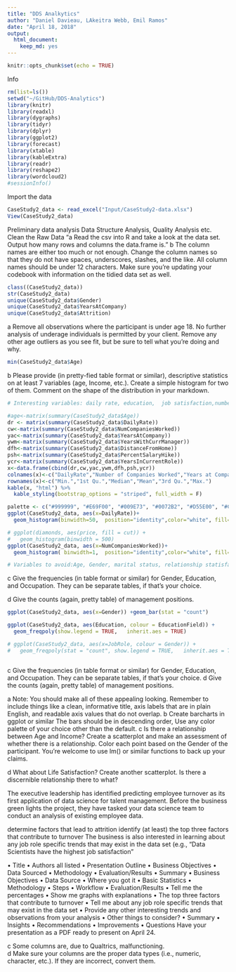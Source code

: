 ```yaml
---
title: "DDS Analkytics"
author: "Daniel Davieau, LAkeitra Webb, Emil Ramos"
date: "April 18, 2018"
output: 
  html_document: 
    keep_md: yes
---
```


```r
knitr::opts_chunk$set(echo = TRUE)
```
Info
```r
rm(list=ls())
setwd("~/GitHub/DDS-Analytics")
library(knitr)
library(readxl)
library(dygraphs)
library(tidyr)
library(dplyr)
library(ggplot2)
library(forecast)
library(xtable)
library(kableExtra)
library(readr)
library(reshape2)
library(wordcloud2)
#sessionInfo()
```
Import the data
```r
CaseStudy2_data <- read_excel("Input/CaseStudy2-data.xlsx")
View(CaseStudy2_data)
```
Preliminary data analysis
Data Structure Analysis, Quality Analysis etc.
Clean the Raw Data
"a	Read the csv into R and take a look at the data set.  Output how many rows and columns the data.frame is."
b	The column names are either too much or not enough.  Change the column names so that they do not have spaces, underscores, slashes, and the like. All column names should be under 12 characters. Make sure you’re updating your codebook with information on the tidied data set as well.

```r
class((CaseStudy2_data))
str(CaseStudy2_data)
unique(CaseStudy2_data$Gender)
unique(CaseStudy2_data$YearsAtCompany)
unique(CaseStudy2_data$Attrition)
```
a	Remove all observations where the participant is under age 18.  No further analysis of underage individuals is permitted by your client.  Remove any other age outliers as you see fit, but be sure to tell what you’re doing and why.
```r
min(CaseStudy2_data$Age)
```
b	Please provide (in pretty-fied table format or similar), descriptive statistics on at least 7 variables (age, Income, etc.).  Create a simple histogram for two of them.  Comment on the shape of the distribution in your markdown.
```r
# Interesting variables: daily rate, education,  job satisfaction,number of companies worked, performance rating,years at company, years with current manager

#age<-matrix(summary(CaseStudy2_data$Age))
dr <- matrix(summary(CaseStudy2_data$DailyRate))
cw<-matrix(summary(CaseStudy2_data$NumCompaniesWorked))
yac<-matrix(summary(CaseStudy2_data$YearsAtCompany))
ywm<-matrix(summary(CaseStudy2_data$YearsWithCurrManager))
dfh<-matrix(summary(CaseStudy2_data$DistanceFromHome))
psh<-matrix(summary(CaseStudy2_data$PercentSalaryHike))
ycr<-matrix(summary(CaseStudy2_data$YearsInCurrentRole))
x<-data.frame(cbind(dr,cw,yac,ywm,dfh,psh,ycr))
colnames(x)<-c("DailyRate","Number of Companies Worked","Years at Company","Years with Manager", "Distance From Home","Percent Salary Hike","Years in Current Role")
rownames(x)<-c("Min.","1st Qu.","Median","Mean","3rd Qu.","Max.")
kable(x, "html") %>%
  kable_styling(bootstrap_options = "striped", full_width = F)

palette <- c("#999999", "#E69F00", "#009E73", "#0072B2", "#D55E00", "#CC79A7")
ggplot(CaseStudy2_data, aes(x=DailyRate))+
  geom_histogram(binwidth=50,  position="identity",color="white", fill="lightblue")

# ggplot(diamonds, aes(price, fill = cut)) +
#   geom_histogram(binwidth = 500)
ggplot(CaseStudy2_data, aes(x=NumCompaniesWorked))+
  geom_histogram( binwidth=1,  position="identity",color="white", fill="lightblue")

# Variables to avoid:Age, Gender, marital status, relationship statisfaction, total working years(Use caution)
```
c	Give the frequencies (in table format or similar) for Gender, Education, and Occupation.  They can be separate tables, if that’s your choice.

d	Give the counts (again, pretty table) of management positions.

```r
ggplot(CaseStudy2_data, aes(x=Gender)) +geom_bar(stat = "count")

ggplot(CaseStudy2_data, aes(Education, colour = EducationField)) +
  geom_freqpoly(show.legend = TRUE,   inherit.aes = TRUE)

# ggplot(CaseStudy2_data, aes(x=JobRole, colour = Gender)) +
#   geom_freqpoly(stat = "count", show.legend = TRUE,   inherit.aes = TRUE)



```




c	Give the frequencies (in table format or similar) for Gender, Education, and Occupation.  They can be separate tables, if that’s your choice.
d	Give the counts (again, pretty table) of management positions.

a	Note: You should make all of these appealing looking.  Remember to include things like a clean, informative title, axis labels that are in plain English, and readable axis values that do not overlap.
b	Create barcharts in ggplot or similar  The bars should be in descending order, Use any color palette of your choice other than the default.
c	Is there a relationship between Age and Income?  Create a scatterplot and make an assessment of whether there is a relationship.  Color each point based on the Gender of the participant.  You’re welcome to use lm() or similar functions to back up your claims.

d	What about Life Satisfaction?  Create another scatterplot.  Is there a discernible relationship there to what?   



The executive leadership has identified predicting employee turnover as its first application of data science for talent management. Before the business green lights the project, they have tasked your data science team to conduct an analysis of existing employee data.

determine factors that lead to attrition
identify (at least) the top three factors that contribute to turnover
The business is also interested in learning about any job role specific trends that may exist in the data set (e.g., “Data Scientists have the highest job satisfaction”

•	Title
•	Authors all listed
•	Presentation Outline
•	Business Objectives
•	Data Sourced
•	Methodology
•	Evaluation/Results
•	Summary
•	Business Objectives
•	Data Source	
•	Where you got it 
•	Basic Statistics 
•	Methodology	
•	Steps 
•	Workflow
•	Evaluation/Results
•	Tell me the percentages
•	Show me graphs with explanations
•	The top three factors that contribute to turnover
•	Tell me about any job role specific trends that may exist in the data set
•	Provide any other interesting trends and observations from your analysis
•	Other things to consider?
•	Summary 
•	Insights
•	Recommendations
•	Improvements
•	Questions
Have your presentation as a PDF ready to present on April 24. 

c	Some columns are, due to Qualtrics, malfunctioning.  
d	Make sure your columns are the proper data types (i.e., numeric, character, etc.).  If they are incorrect, convert them.